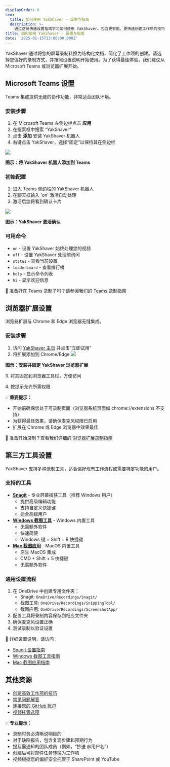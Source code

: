 ```yaml
---
displayOrder: 0
seo:
  title: 如何使用 YakShaver - 设置与指南
  description: >-
    通过这份快速设置指南学习如何使用 YakShaver。包含更智能、更快速创建工作项的技巧和最佳实践。
title: 如何使用 YakShaver - 设置与指南
date: '2025-01-15T13:00:00.000Z'
---
```


YakShaver 通过将您的屏幕录制转换为结构化文档，简化了工作项的创建。请选择您偏好的录制方式，并按照设置说明开始使用。为了获得最佳体验，我们建议从 Microsoft Teams 或浏览器扩展开始。

## Microsoft Teams 设置

Teams 集成提供无缝的协作功能，非常适合团队环境。

### 安装步骤

1. 在 Microsoft Teams 左侧边栏点击 **应用**
2. 在搜索框中搜索 “YakShaver”
3. 点击 **添加** 安装 YakShaver 机器人
4. 右键点击 YakShaver，选择“固定”以保持其在侧边栏

![](/adding-bot.png)

**图示：将 YakShaver 机器人添加到 Teams**

### 初始配置

1. 进入 Teams 侧边栏的 YakShaver 机器人
2. 在聊天框输入 'on' 激活自动处理
3. 激活后您将看到确认卡片

![](/turn-on-card.png)

**图示：YakShaver 激活确认**

### 可用命令

* `on` - 设置 YakShaver 始终处理您的视频
* `off` - 设置 YakShaver 处理前询问
* `status` - 查看当前设置
* `leaderboard` - 查看排行榜
* `help` - 显示命令列表
* `hi` - 显示欢迎信息

📖 准备好在 Teams 录制了吗？请参阅我们的 [Teams 录制指南](recording-work-item-teams)

## 浏览器扩展设置

浏览器扩展与 Chrome 和 Edge 浏览器无缝集成。

### 安装步骤

1. 访问 [YakShaver 主页](https://yakshaver.ai) 并点击“立即试用”
2. 将扩展添加到 Chrome/Edge
   ![](/YakShaver/Docs/Try-it-now.png)

**图示：安装并固定 YakShaver 浏览器扩展**

3\. 将其固定到浏览器工具栏，方便访问

4\. 按提示允许所需权限

💡 **重要提示：**

* 开始前确保您处于可录制页面（浏览器系统页面如 chrome://extensions 不支持）
* 为获得最佳效果，请确保麦克风权限已启用
* 扩展在 Chrome 或 Edge 浏览器中效果最佳

📖 准备开始录制？查看我们详细的 [浏览器扩展录制指南](recording-work-item-browser-extension)

## 第三方工具设置

YakShaver 支持多种录制工具，适合偏好现有工作流程或需要特定功能的用户。

### 支持的工具

* **[Snagit](recording-work-item-snagit)** - 专业屏幕捕获工具（推荐 Windows 用户）
  * 提供高级编辑功能
  * 支持自定义快捷键
  * 适合高级用户
* **[Windows 截图工具](recording-work-item-snipping-tool)** - Windows 内置工具
  * 无需额外软件
  * 快速简便
  * Windows 键 + Shift + R 快捷键
* **[Mac 截图应用](recording-work-item-screenshot-app)** - MacOS 内置工具
  * 原生 MacOS 集成
  * CMD + Shift + 5 快捷键
  * 无需额外软件

### 通用设置流程

1. 在 OneDrive 中创建专用文件夹：
   * Snagit: `OneDrive/Recordings/Snagit/`
   * 截图工具: `OneDrive/Recordings/SnippingTool/`
   * 截图应用: `OneDrive/Recordings/ScreenshotApp/`
2. 配置工具将录制内容保存到相应文件夹
3. 确保麦克风设置正确
4. 测试录制以验证设置

📖 详细设置说明，请访问：

* [Snagit 设置指南](recording-work-item-snagit)
* [Windows 截图工具指南](recording-work-item-snipping-tool)
* [Mac 截图应用指南](recording-work-item-screenshot-app)

## 其他资源

* [创建高效工作项的技巧](yakshaver-tips)
* [常见问题解答](frequently-asked-questions)
* [连接您的 GitHub 账户](connect-your-github-account)
* [视频托管选项](video-hosting)

💡 **专业提示：**

* 录制时务必清晰说明目的
* 对于缺陷报告，包含复现步骤和预期行为
* 提及需通知的团队成员（例如，“抄送 @用户名”）
* 创建后可将邮件任务转换为工作项
* 视频根据您的偏好安全托管于 SharePoint 或 YouTube